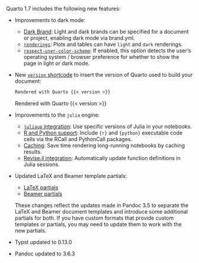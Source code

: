 Quarto 1.7 includes the following new features:

- Improvements to dark mode:
  - [Dark Brand](/docs/authoring/brand.qmd#dark-brand): Light and dark brands can be specified for a document or project, enabling dark mode via brand.yml.
  - [`renderings`](/docs/computations/execution-options.qmd#cell-renderings): Plots and tables can have `light` and `dark` renderings.
  - [`respect-user-color-scheme`](/docs/output-formats/html-themes.qmd#dark-mode): If enabled, this option detects the user's operating system / browser preference for whether to show the page in light or dark mode.

-  New [`version` shortcode](/docs/authoring/version.qmd) to insert the version of Quarto used to build your document:
   
   ::: {layout-ncol=2 layout-valign="center"}
   
   ```.markdown
   Rendered with Quarto {{< version >}}
   ```
   ::: {.border .p-1}
   Rendered with Quarto {{< version >}}
   :::

   :::

- Improvements to the `julia` engine: 
  - [`juliaup` integration](/docs/computations/julia.qmd#juliaup-integration): Use specific versions of Julia in your notebooks.
  - [R and Python support](/docs/computations/julia.qmd#r-and-python-support): Include `{r}` and `{python}` executable code cells via the RCall and PythonCall packages.
  - [Caching](/docs/computations/julia.qmd#caching-julia): Save time rendering long-running notebooks by caching results.
  - [Revise.jl integration](/docs/computations/julia.qmd#revise.jl-integration): Automatically update function definitions in Julia sessions.

-  Updated LaTeX and Beamer template partials:

    - [LaTeX partials](/docs/journals/templates.html#latex-partials)
    - [Beamer partials](/docs/journals/templates.html#beamer-partials)

    These changes reflect the updates made in Pandoc 3.5 to separate the LaTeX and Beamer document templates and introduce some additional partials for both. 
    If you have custom formats that provide custom templates or partials, you may need to update them to work with the new partials.

-  Typst updated to 0.13.0
-  Pandoc updated to 3.6.3
